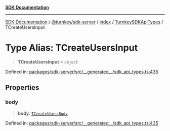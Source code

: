 [**SDK Documentation**](../../../../../../README.mdx)

***

[SDK Documentation](../../../../../../packages.mdx) / [@turnkey/sdk-server](../../../../README.mdx) / [index](../../../README.mdx) / [TurnkeySDKApiTypes](../README.mdx) / TCreateUsersInput

# Type Alias: TCreateUsersInput

> **TCreateUsersInput** = `object`

Defined in: [packages/sdk-server/src/\_\_generated\_\_/sdk\_api\_types.ts:435](https://github.com/tkhq/sdk/blob/078f5423e923fbd1d7fd39440402d7f01d09c3d0/packages/sdk-server/src/__generated__/sdk_api_types.ts#L435)

## Properties

### body

> **body**: [`TCreateUsersBody`](TCreateUsersBody.mdx)

Defined in: [packages/sdk-server/src/\_\_generated\_\_/sdk\_api\_types.ts:435](https://github.com/tkhq/sdk/blob/078f5423e923fbd1d7fd39440402d7f01d09c3d0/packages/sdk-server/src/__generated__/sdk_api_types.ts#L435)
